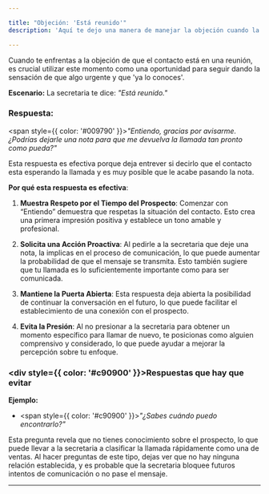```yaml
---

title: "Objeción: 'Está reunido'"
description: 'Aquí te dejo una manera de manejar la objeción cuando la secretaria te dice que la persona que buscas no está en una reunión.'

---
```


Cuando te enfrentas a la objeción de que el contacto está en una reunión, es crucial utilizar este momento como una oportunidad para seguir dando la sensación de que algo urgente y que 'ya lo conoces'.

**Escenario:**
La secretaria te dice: *"Está reunido."*

### Respuesta:
<span style={{ color: '#009790' }}>_"Entiendo, gracias por avisarme. ¿Podrías dejarle una nota para que me devuelva la llamada tan pronto como pueda?"_</span>

Esta respuesta es efectiva porque deja entrever si decirlo que el contacto esta esperando la llamada y es muy posible que le acabe pasando la nota.

**Por qué esta respuesta es efectiva**:
1. **Muestra Respeto por el Tiempo del Prospecto**: Comenzar con “Entiendo” demuestra que respetas la situación del contacto. Esto crea una primera impresión positiva y establece un tono amable y profesional.

2. **Solicita una Acción Proactiva**: Al pedirle a la secretaria que deje una nota, la implicas en el proceso de comunicación, lo que puede aumentar la probabilidad de que el mensaje se transmita. Esto también sugiere que tu llamada es lo suficientemente importante como para ser comunicada.

3. **Mantiene la Puerta Abierta**: Esta respuesta deja abierta la posibilidad de continuar la conversación en el futuro, lo que puede facilitar el establecimiento de una conexión con el prospecto.

4. **Evita la Presión**: Al no presionar a la secretaria para obtener un momento específico para llamar de nuevo, te posicionas como alguien comprensivo y considerado, lo que puede ayudar a mejorar la percepción sobre tu enfoque.

### <div style={{ color: '#c90900' }}>Respuestas que hay que evitar</div>

**Ejemplo:**
- <span style={{ color: '#c90900' }}>_"¿Sabes cuándo puedo encontrarlo?"_</span>

Esta pregunta revela que no tienes conocimiento sobre el prospecto, lo que puede llevar a la secretaria a clasificar la llamada rápidamente como una de ventas. Al hacer preguntas de este tipo, dejas ver que no hay ninguna relación establecida, y es probable que la secretaria bloquee futuros intentos de comunicación o no pase el mensaje.

---
